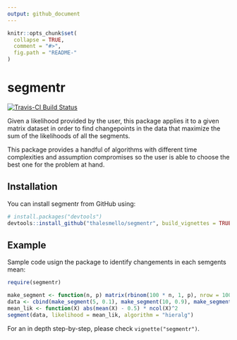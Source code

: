 ```yaml
---
output: github_document
---
```


<!-- README.md is generated from README.Rmd. Please edit that file -->

```r
knitr::opts_chunk$set(
  collapse = TRUE,
  comment = "#>",
  fig.path = "README-"
)
```

# segmentr

[![Travis-CI Build Status](https://travis-ci.org/thalesmello/segmentr.svg?branch=master)](https://travis-ci.org/thalesmello/segmentr)

Given a likelihood provided by the user, this package applies it to a given
matrix dataset in order to find changepoints in the data that maximize the sum
of the likelihoods of all the segments.

This package provides a handful of algorithms with different time complexities
and assumption compromises so the user is able to choose the best one for the
problem at hand.

## Installation

You can install segmentr from GitHub using:

```r
# install.packages("devtools")
devtools::install_github("thalesmello/segmentr", build_vignettes = TRUE)
```

## Example

Sample code usign the package to identify changements in each semgents mean:

```r
require(segmentr)

make_segment <- function(n, p) matrix(rbinom(100 * n, 1, p), nrow = 100)
data <- cbind(make_segment(5, 0.1), make_segment(10, 0.9), make_segment(2, 0.1))
mean_lik <- function(X) abs(mean(X) - 0.5) * ncol(X)^2
segment(data, likelihood = mean_lik, algorithm = "hieralg")
```

For an in depth step-by-step, please check `vignette("segmentr")`.

